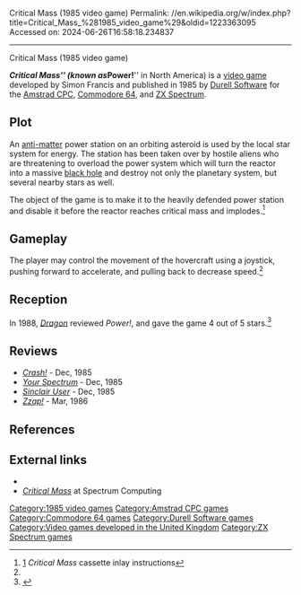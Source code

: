 Critical Mass (1985 video game)
Permalink: //en.wikipedia.org/w/index.php?title=Critical_Mass_%281985_video_game%29&oldid=1223363095
Accessed on: 2024-06-26T16:58:18.234837



------
Critical Mass (1985 video game)
{{refimprove|date=January 2014}}

{{Redirect|Critical Mass (video game)|the 1982 adventure game|Sirius Software}}
{{Infobox VG
| title        = Critical Mass
| image        = Critical Mass Coverart.png
| caption      = 
| developer    = Simon Francis
| publisher    = [[Durell Software]]
| series       = 
| engine       = 
| released     = 1985
| genre        = [[Action video game|Action]]
| modes        = 
| platforms    = [[Amstrad CPC]], [[Commodore 64]], [[ZX Spectrum]]
}}

'''''Critical Mass''''' (known as '''''Power!''''' in North America) is a [[video game]] developed by Simon Francis and published in 1985 by [[Durell Software]] for the [[Amstrad CPC]], [[Commodore 64]], and [[ZX Spectrum]].

==Plot==
An [[anti-matter]] power station on an orbiting asteroid is used by the local star system for energy.  The station has been taken over by hostile aliens who are threatening to overload the power system which will turn the reactor into a massive [[black hole]] and destroy not only the planetary system, but several nearby stars as well.

The object of the game is to make it to the heavily defended power station and disable it before the reactor reaches critical mass and implodes.<ref>[http://www.worldofspectrum.org/pub/sinclair/games-info/c/CriticalMass.txt] ''Critical Mass'' cassette inlay instructions</ref>

==Gameplay==
The player may control the movement of the hovercraft using a joystick, pushing forward to accelerate, and pulling back to decrease speed.<ref name="Dragon135"/>

==Reception==
{{Video game reviews
| award1Pub = Crash
| award1 = Smash!<ref>Game review, Crash issue 23, December 1985, page 24</ref>
}}
In 1988, ''[[Dragon (magazine)|Dragon]]'' reviewed ''Power!'', and gave the game 4 out of 5 stars.<ref name="Dragon135">{{cite journal
|title=The Role of Computers
|last1=Lesser|last2=Lesser|last3=Lesser|first1=Hartley|first2=Patricia|first3=Kirk
|journal=Dragon
|issue=135
|date=July 1988
|pages=82–89}}</ref>

==Reviews==
*''[[Crash (magazine)|Crash!]]'' - Dec, 1985
*''[[Your Spectrum]]'' - Dec, 1985
*''[[Sinclair User]]'' - Dec, 1985
*''[[Zzap!64|Zzap!]]'' - Mar, 1986

==References==
{{reflist}}

==External links==
*{{lemon64 game|id=569|name=Critical Mass}}
*[https://spectrumcomputing.co.uk/index.php?cat=96&id=1158 ''Critical Mass''] at Spectrum Computing

[[Category:1985 video games]]
[[Category:Amstrad CPC games]]
[[Category:Commodore 64 games]]
[[Category:Durell Software games]]
[[Category:Video games developed in the United Kingdom]]
[[Category:ZX Spectrum games]]